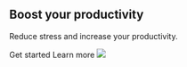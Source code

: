 <Section pt="8|12|16|24">
  <Container>
    <Flexbox flexDirection="column" textAlign="center">
      <H1 m="0" fontWeight="extrabold" lineHeight="tight">
        Boost your productivity
      </H1>
      <P fontSize="xl|2xl" mt="2">
        Reduce stress and increase your productivity.
      </P>
      <Grid col="2" gap="4">
        <ButtonLink href="#" variant="primary">
          Get started
        </ButtonLink>
        <ButtonLink href="#" variant="link">
          Learn more <Icon name="arrow-right" ml="4" />
        </ButtonLink>
      </Grid>
    </Flexbox>
    <Image
      src="placeholder.jpg"
      h="40|56|80"
      mt="12|14|16"
      roundedTop="xl"
      overflow="hidden"
    />
  </Container>
</Section>
